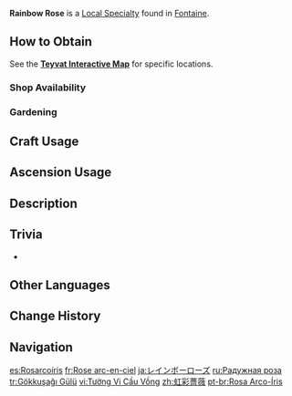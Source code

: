 {{Item Infobox
|id          = 101236
|image       = Item Rainbow Rose.png
|type        = Local Specialty (Fontaine)
|group       = Local Specialties
|invCategory = Materials
|description = A delicate and tender pink flower. Despite their name, Rainbow Roses are essentially more akin to Lilies.
|source1     = Found in the wilds of [[Beryl Region]] and surrounding the [[Fountain of Lucine]]
|source2     = {{Sold By}}
|source3     = [[Gardening]] with [[A Path of Value: Luxuriant Glebe|Luxuriant Glebe]]
}}
'''Rainbow Rose''' is a [[Local Specialty]] found in [[Fontaine]].

==How to Obtain==
See the '''[https://webstatic-sea.mihoyo.com/app/ys-map-sea/index.html#/map/2?shown_types=503 Teyvat Interactive Map]''' for specific locations.

===Shop Availability===
{{Shop Availability}}

===Gardening===
{{Recipe
|type = Luxuriant Glebe
|time = 2d 22h
|Rainbow Rose Seed = 1
|sort = Rainbow Rose Seed
}}

==Craft Usage==
{{Craft Usage}}

==Ascension Usage==
{{Ascension Usage}}

==Description==
{{Description|A delicate and tender pink flower. Despite the name, Rainbow Roses are essentially more akin to Lilies.<br>It is said to represent passion and romantic encounters.<br>According to ancient records, rainbow-colored roses were once a common sight. Their bright colors could almost rival the blazing flames of the seven heavens. This flower has gone extinct, and as the era came to a tumultuous end, a plant that used to grow symbiotically with it stole the name "Rainbow Rose."}}
<!--
==Video Guides==
{{EVT
|video1   = 
|caption1 = 
}}
-->
==Trivia==
* {{Mail Attachments by Category List}}

==Other Languages==
{{Other Languages
|en       = Rainbow Rose
|zhs      = 虹彩蔷薇
|zhs_rm   = Hóngcǎi Qiángwēi
|zht      = 虹彩薔薇
|zht_rm   = Hóngcǎi Qiángwéi
|zh_tl    = Iridescent Rose
|ja       = レインボーローズ
|ja_rm    = Reinboo Roozu
|ko       = 무지개 장미
|ko_tl    = Rainbow Rose
|es       = Rosarcoíris
|es_tl    = Rainbow Rose
|fr       = Rose arc-en-ciel
|fr_tl    = Rainbow Rose
|ru       = Радужная роза
|ru_tl    = Rainbow Rose
|th       = Rainbow Rose
|vi       = Tường Vi Cầu Vồng
|vi_tl    = Rainbow Rose
|de       = Regenbogenrose
|de_tl    = Rainbow Rose
|id       = Rainbow Rose
|pt       = Rosa Arco-Íris
|pt_tl    = Rainbow Rose
|tr       = Gökkuşağı Gülü
|tr_tl    = Rainbow Rose
|it       = Rosa arcobaleno
|it_tl    = 
}}

==Change History==
{{Change History|4.0}}

==Navigation==
{{Material Navbox|Local Specialties}}

[[es:Rosarcoíris]]
[[fr:Rose arc-en-ciel]]
[[ja:レインボーローズ]]
[[ru:Радужная роза]]
[[tr:Gökkuşağı Gülü]]
[[vi:Tường Vi Cầu Vồng]]
[[zh:虹彩薔薇]]
[[pt-br:Rosa Arco-Íris]]